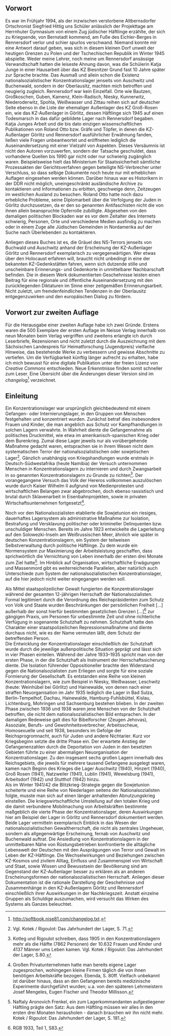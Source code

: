 ## Vorwort {#vorwort .unnumbered}

Es war im Frühjahr 1994, als der inzwischen verstorbene Altbernsdorfer
Ortschronist Siegfried Hittig uns Schüler anlässlich der Projekttage am
Herrnhuter Gymnasium von einem Zug jüdischer Häftlinge erzählte, der
sich zu Kriegsende, von Bernstadt kommend, am Fuße des Eichler-Berges in
Rennersdorf verlor und schier spurlos verschwand. Niemand konnte mir
eine Antwort darauf geben, was sich in diesem kleinen Dorf unweit der
heutigen Grenzen zu Polen und der Tschechischen Republik im Winter 1945
abspielte. Weder meine Lehrer, noch meine um Rennersdorf ansässige
Verwandtschaft hatten die leiseste Ahnung davon, was die Schülerin Katja
Junge in einer Hausarbeit über das KZ Biesnitzer Grund fast 10 Jahre
später zur Sprache brachte. Das Ausmaß und allein schon die Existenz
nationalsozialistischer Konzentrationslager jenseits von Auschwitz und
Buchenwald, sondern in der Oberlausitz, machten mich betroffen und
neugierig zugleich. Rennersdorf war kein Einzelfall. Orte wie Bautzen,
Großkoschen, Guben, Kamenz, Klein-Radisch, Niesky, Kunnerwitz,
Niederoderwitz, Spohla, Weißwasser und Zittau reihen sich auf deutscher
Seite ebenso in die Liste der ehemaliger Außenlager des KZ Groß-Rosen
ein, wie das KZ-Außenlager in Görlitz, dessen Häftlinge sich 1945 auf
einen Todesmarsch in das dafür gebildete Lager nach Rennersdorf begaben.
Katja Junges Arbeit und die bis dato einzigen wissenschaftlichen
Publikationen von Roland Otto bzw. Gräfe und Töpfer, in denen die
KZ-Außenlager Görlitz und Rennersdorf ausführlicher Erwähnung fanden,
ließen viele Fragen unbeantwortet und eröffneten lediglich die
Auseinandersetzung mit einer Vielzahl von Aspekten. Dieses Versäumnis
ist nicht den Autoren vorzuwerfen, sondern der Tatsache geschuldet, dass
vorhandene Quellen bis 1990 gar nicht oder nur schwierig zugänglich
waren. Beispielsweise hielt das Ministerium für Staatssicherheit
sämtliche Prozessakten der Gerichtsverfahren gegen beteiligte
NS-Verbrecher unter Verschluss, so dass selbige Dokumente noch heute nur
mit erheblichen Auflagen eingesehen werden können. Darüber hinaus war es
Historikern in der DDR nicht möglich, uneingeschränkt ausländische
Archive zu kontaktieren und Informationen zu erbitten, geschweige denn,
Zeitzeugen im westlichen Ausland zu besuchen. Roland Otto hatte noch
dazu erhebliche Probleme, seine Diplomarbeit über die Verfolgung der
Juden in Görlitz durchzusetzen, da er den so genannten Antifaschisten
nicht die von ihnen allein beanspruchte Opferrolle zubilligte. Abgesehen
von den damaligen politischen Blockaden war es vor dem Zeitalter des
Internets schwierig, Personen, Orte und verschiedene Medien ausfindig zu
machen oder in einem Zuge alle Jüdischen Gemeinden in Nordamerika auf
der Suche nach Überlebenden zu kontaktieren.

Anliegen dieses Buches ist es, die Gräuel des NS-Terrors jenseits von
Buchwald und Auschwitz anhand der Erscheinung der KZ-Außenlager Görlitz
und Rennersdorf exemplarisch zu vergegenwärtigen. Wer etwas über den
Holocaust erfahren will, braucht nicht unbedingt in eine der bekannten
KZ-Gedenkstätten fahren, wenn sich dutzende stille und unscheinbare
Erinnerungs- und Gedenkorte in unmittelbarer Nachbarschaft befinden. Die
in diesem Werk dokumentierten Geschehnisse leisten einen Beitrag für
eine regionale und öffentliche Auseinandersetzung mit den
zurückliegenden Diktaturen im Sinne einer zeitgemäßen Erinnerungsarbeit.
Nicht zuletzt, um fremdenfeindlichen Tendenzen in der Oberlausitz
entgegenzuwirken und den europäischen Dialog zu fördern.

## Vorwort zur zweiten Auflage {#vorwort-zur-zweiten-auflage .unnumbered}

Für die Herausgabe einer zweiten Auflage habe ich zwei Gründe. Erstens
waren die 500 Exemplare der ersten Auflage im Neisse Verlag innerhalb
von neun Monaten beim Verlag vergriffen und zweitens erlangte ich durch
Leserbriefe, Rezensionen und nicht zuletzt durch die Auszeichnung mit
dem Sächsischen Landespreis für Heimatforschung (Jugendpreis) vielfache
Hinweise, das bestehende Werke zu verbessern und gewisse Abschnitte zu
vertiefen. Um die Verfügbarkeit künftig länger aufrecht zu erhalten,
habe ich mich bewusst für eine digitale Publikation unter der freien
Lizenz von *Creative Commons* entschieden. Neue Erkenntnisse finden
somit schneller zum Leser. Eine Übersicht über die Änderungen dieser
Version sind im *changelog*[^1] verzeichnet.

## Einleitung {#einleitung .unnumbered}

Ein Konzentrationslager war ursprünglich gleichbedeutend mit einem
Gefangen- oder Internierungslager, in den Gruppen von Menschen
festgehalten und konzentriert wurden. Zunächst betraf dies insbesondere
Frauen und Kinder, die man angeblich aus Schutz vor Kampfhandlungen in
solchen Lagern verwahrte. In Wahrheit diente die Gefangennahme als
politisches Druckmittel, wie etwa im amerikanisch-spanischen Krieg oder
dem Burenkrieg. Zumal diese Lager jeweils nur als vorübergehende
Maßnahme gedacht waren, entsprachen sie in ihrem Wesen nicht dem
systematischen Terror der nationalsozialistischen oder sowjetischen
Lager[^2]. Gänzlich unabhängig von Kriegshandlungen wurde erstmals in
Deutsch-Südwestafrika (heute Namibia) der Versuch unternommen Menschen
in Konzentrationslagern zu internieren und durch Zwangsarbeit in so
genannten Konzentrationslagern zu Grunde zu richten[^3]. Der
vorangegangene Versuch das Volk der Hereros vollkommen auszulöschen
wurde durch Kaiser Wilhelm II aufgrund von Medienprotesten und
wirtschaftlichen Belangen zwar abgebrochen, doch ebenso rassistisch und
brutal durch Sklavenarbeit in Eisenbahnprojekten, sowie in privaten
Wirtschaftsunternehmen fortgesetzt[^4].

Noch vor den Nationalsozialisten etablierte die Sowjetunion ein
riesiges, dauerhaftes Lagersystem als administrative Maßnahme zur
Isolation, Bestrafung und Versklavung politischer oder krimineller
Delinquenten bzw. unschuldiger Menschen. Bereits im Jahre 1923
entwickelte die Lagerleitung auf den Solowezki-Inseln am Weißrussischen
Meer, ähnlich wie später in deutschen Konzentrationslagern, ein System
der teilweisen Selbstverwaltung durch politische Häftlinge. Zu dem wurde
ein Normensystem zur Maximierung der Arbeitsleistung geschaffen, dass
sprichwörtlich die Vernichtung von Leben innerhalb der ersten drei
Monate zum Ziel hatte[^5]. Im Hinblick auf Organisation, wirtschaftliche
Erwägungen und Massenmord gibt es weiterreichende Parallelen, aber
natürlich auch Unterschiede zum System der nationalsozialistischen
Konzentrationslager, auf die hier jedoch nicht weiter eingegangen werden
soll.

Als Mittel staatspolizeilicher Gewalt fungierten die Konzentrationslager
während der gesamten 12-jährigen Herrschaft der Nationalsozialisten.
Formal legitimiert durch die Verordnung des Reichspräsidenten zum Schutz
von Volk und Staate wurden Beschränkungen der persönlichen Freiheit
\[\...\] außerhalb der sonst hierfür bestimmten gesetzlichen Grenzen
\[\...\][^6] zur gängigen Praxis, um Personen für unbestimmte Zeit und
ohne richterliche Verfügung in sogenannte Schutzhaft zu nehmen.
Schutzhaft hatte den Charakter einer staatspolizeilichen
Repressionsmaßnahme und diente durchaus nicht, wie es der Name vermuten
läßt, dem Schutz der betreffenden Person.\
Die Entwicklung der Konzentrationslager einschließlich der Schutzhaft
wurde durch die jeweilige außenpolitische Situation geprägt und lässt
sich in vier Phasen einteilen. Während der Jahre 1933--1935 spricht man
von der ersten Phase, in der die Schutzhaft als Instrument der
Herrschaftssicherung diente. Die Isolation führender Oppositioneller
brachte den Widerstand gegen die Nationalsozialisten zum Erliegen und
sorgte für eine soziale Formierung der Gesellschaft. Es entstanden eine
Reihe von kleinen Konzentrationslagern, wie zum Beispiel in Niesky,
Weißwasser, Leschwitz (heute: Weinhübel bei Görlitz) und Hainewalde, von
denen nach einer straffen Neuorganisation im Jahr 1935 lediglich die
Lager in Bad Sulza, Berlin-Tempelhof, Dachau, Hainewalde,
Hamburg-Fuhlsbüttel, Kislau, Lichtenburg, Mohringen und Sachsenburg
bestehen blieben. In der zweiten Phase zwischen 1936 und 1938 waren jene
Menschen von der Schutzhaft betroffen, die nicht dem
nationalsozialistischen Bild entsprachen. In der damaligen Redeweise
galt dies für Bibelforscher (Zeugen Jehovas), Assoziale, Berufs- und
Gewohnheitsverbrecher, Arbeitsscheue, Homosexuelle und seit 1938,
besonders im Gefolge der Reichsprogromnacht, auch für Juden und andere
Nichtarier. Kurz vor Kriegsbeginn setzte die dritte Phase ein. Der
erwartete Anstieg der Gefangenenzahlen durch die Deportation von Juden
in den besetzten Gebieten führte zu einer abermaligen Neuorganisation
der Konzentrationslager. Zu den insgesamt sechs großen Lagern innerhalb
des Reichsgebiets, die jeweils für mehrere tausend Gefangene ausgelegt
waren, kamen nach Beginn des Krieges die Lager Auschwitz (1940), Hinzert
(1940), Groß Rosen (1941), Natzweiler (1941), Lublin (1941), Wewelsburg
(1941), Arbeitsdorf (1942) und Stutthof (1942) hinzu.\
Als im Winter 1941/42 die Blitzkrieg-Strategie gegen die Sowjetunion
scheiterte und eine Reihe von Niederlagen seitens der
Nationalsozialisten folgte, musste man sich auf einen länger anhaltenden
Abnutzungskrieg einstellen. Die kriegswirtschaftliche Umstellung auf den
totalen Krieg und die damit verbundene Mobilmachung von Arbeitskräften
bestimmte maßgeblich die vierte Phase der Konzentrationslager, deren
Auswirkungen hier am Beispiel der Lager in Görlitz und Rennersdorf
dokumentiert werden. Beide Lager vermitteln exemplarisch Einblick in das
Wesen der nationalsozialistischen Gewaltherrschaft, die nicht als
zentrales Ungeheuer, sondern als allgegenwärtige Erscheinung, fernab von
Auschwitz und Buchenwald auftrat. Die Ansiedlung von
Konzentrationslagern in der unmittelbaren Nähe von Rüstungsbetrieben
konfrontierte die alltägliche Lebenswelt der Deutschen mit den
Ausprägungen von Terror und Gewalt im Leben der KZ-Häftlinge. Die
Wechselwirkungen und Beziehungen zwischen KZ-Kosmos und zivilem Alltag,
Einfluss und Zusammenspiel von Wirtschaft und Staat, sowie Wissen und
Bewusstsein der Bevölkerung sind am Gegenstand der KZ-Außenlager besser
zu erklären als an anderen Erscheinungsformen der
nationalsozialistischen Herrschaft. Anliegen dieser Dokumentation ist
die rationale Darstellung der Geschehnisse und Zusammenhänge in den
KZ-Außenlagern Görlitz und Rennersdorf einschließlich ihrer Auswirkungen
in der Nachkriegszeit. Anstatt einzelne Gruppen als Schuldige
auszumachen, wird versucht das Wirken des Systems als Ganzes beleuchtet.

[^1]: <http://softbook.nise81.com/changelog.txt>.

[^2]: Vgl. Kotek / Rigoulot: Das Jahrhundert der Lager, S. 71.

[^3]: Kotleg und Rigoulot schreiben, dass 1905 in den
    Konzentrationslagern mehr als die Hälfte (7862 Personen) der 10.632
    Frauen und Kinder und 4137 Männer ums Leben kamen. Vgl. Kotek /
    Rigoulot: Das Jahrhundert der Lager, S.80.

[^4]: Großen Privatunternehmen hatte man bereits eigene Lager
    zugesprochen, wohingegen kleine Firmen täglich die von ihnen
    benötigen Arbeitskräfte bezogen. Ebenda, S. 80ff. Vielfach unbekannt
    ist darüber hinaus, dass an den Gefangenen bereits medizinische
    Experimente durchgeführt wurden; u.a. von den späteren Lehrmeistern
    Josef Mengeles, Eugen Fischer und Theodor Millisson.

[^5]: Naftaly Aronovich Frenkel, ein zum Lagerkommandanten
    aufgestiegener Häftling prägte den Satz: Aus dem Häftling müssen wir
    alles in den ersten drei Monaten herausholen - danach brauchen wir
    ihn nicht mehr.  Kotek / Rigoulot: Das Jahrhundert der Lager, S.
    181.

[^6]: RGB 1933, Teil 1, S83.
